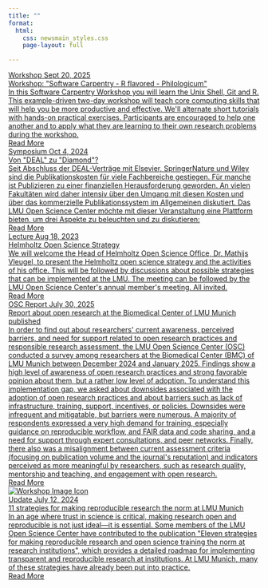 ```yaml
---
title: ""
format: 
  html:
    css: newsmain_styles.css
    page-layout: full

---
```


<!-- Font Awesome CDN for icons -->
<link rel="stylesheet" href="https://cdnjs.cloudflare.com/ajax/libs/font-awesome/6.4.2/css/all.min.css">

```{=html}
<div class="container">
  
<!-- Year Filter -->
  <div class="year-filter-bar" id="year-filter-bar"></div>

  <div class="news-list">

    <!-- Workshop -->
    <a class="news-link" href="google.com">
      <div class="news-card" data-year="2025">
        <div class="icon-image-wrap" title="Workshop">
          <i class="fa-solid fa-laptop-code" aria-hidden="true"></i>
        </div>
        <div class="news-content">
          <div class="news-meta-row">
            <span class="news-type-label">Workshop</span>
            <span class="news-meta">Sept 20, 2025</span>
            <span class="news-location"></span>
          </div>
          <div class="news-title">Workshop: "Software Carpentry - R flavored - Philologicum"</div>
          <div class="news-desc">In this Software Carpentry Workshop you will learn the Unix Shell, Git and R.
          This example-driven two-day workshop will teach core computing skills that will help you be more productive and effective. We'll alternate short tutorials with hands-on practical exercises. Participants are encouraged to help one another and to apply what they are learning to their own research problems during the workshop.
          </div>
          <div class="read-more-btn">Read More <i class="fa-regular fa-circle-right"></i> </div>
        </div>
      </div>
    </a>

    <!-- Symposium -->
    <a class="news-link" href="google.com">
      <div class="news-card" data-year="2024">
        <div class="icon-image-wrap" title="Symposium">
          <i class="fa-solid fa-users" aria-hidden="true"></i>
        </div>
        <div class="news-content">
          <div class="news-meta-row">
            <span class="news-type-label">Symposium</span>
            <span class="news-meta">Oct 4, 2024</span>
            <span class="news-location"></span>
          </div>
          <div class="news-title">Von "DEAL" zu "Diamond"?</div>
          <div class="news-desc">Seit Abschluss der DEAL-Verträge mit Elsevier, SpringerNature und Wiley sind die Publikationskosten für viele Fachbereiche gestiegen. Für manche ist Publizieren zu einer finanziellen Herausforderung geworden. An vielen Fakultäten wird daher intensiv über den Umgang mit diesen Kosten und über das kommerzielle Publikationssystem im Allgemeinen diskutiert. Das LMU Open Science Center möchte mit dieser Veranstaltung eine Plattform bieten, um drei Aspekte zu beleuchten und zu diskutieren:
          </div>
          <div class="read-more-btn">Read More <i class="fa-regular fa-circle-right"></i> </div>
        </div>
      </div>
    </a>


    <!-- Lecture -->
    <a class="news-link" href="google.com">
      <div class="news-card" data-year="2023">
        <div class="icon-image-wrap" title="Lecture">
          <i class="fa-solid fa-person-chalkboard" aria-hidden="true"></i>
        </div>
        <div class="news-content">
          <div class="news-meta-row">
            <span class="news-type-label">Lecture</span>
            <span class="news-meta">Aug 18, 2023</span>
            <span class="news-location"></span>
          </div>
          <div class="news-title">Helmholtz Open Science Strategy</div>
          <div class="news-desc">We will welcome the Head of Helmholtz Open Science Office, Dr. Mathijs Vleugel, to present the Helmholtz open science strategy and the activities of his office. This will be followed by discussions about possible strategies that can be implemented at the LMU.
          The meeting can be followed by the LMU Open Science Center's annual member's meeting. All invited.
          </div>
          <div class="read-more-btn">Read More <i class="fa-regular fa-circle-right"></i> </div>
        </div>
      </div>
    </a>

    <!-- Report -->
    <a class="news-link" href="google.com">
      <div class="news-card" data-year="2025">
        <div class="icon-image-wrap" title="Report">
          <i class="fa-solid fa-newspaper" aria-hidden="true"></i>
        </div>
        <div class="news-content">
          <div class="news-meta-row">
            <span class="news-type-label">OSC Report</span>
            <span class="news-meta">July 30, 2025</span>
            <span class="news-location"></span>
          </div>
          <div class="news-title">Report about open research at the Biomedical Center of LMU Munich published</div>
          <div class="news-desc">In order to find out about researchers' current awareness, perceived barriers, and need for support related to open research practices and responsible research assessment, the LMU Open Science Center (OSC) conducted a survey among researchers at the Biomedical Center (BMC) of LMU Munich between December 2024 and January 2025. Findings show a high level of awareness of open research practices and strong favorable opinion about them, but a rather low level of adoption. To understand this implementation gap, we asked about downsides associated with the adoption of open research practices and about barriers such as lack of infrastructure, training, support, incentives, or policies. Downsides were infrequent and mitigatable, but barriers were numerous. A majority of respondents expressed a very high demand for training, especially guidance on reproducible workflow, and FAIR data and code sharing, and a need for support through expert consultations, and peer networks. Finally, there also was a misalignment between current assessment criteria (focusing on publication volume and the journal's reputation) and indicators perceived as more meaningful by researchers, such as research quality, mentorship and teaching, and engagement with open research.
          </div>
          <div class="read-more-btn">Read More <i class="fa-regular fa-circle-right"></i> </div>
        </div>
      </div>
    </a>

    <!-- Update -->
    <a class="news-link" href="google.com">
      <div class="news-card" data-year="2024">
        <div class="icon-image-wrap" title="Workshop">
          <img src="extra/osclogo.png" alt="Workshop Image Icon">
        </div>
        <div class="news-content">
          <div class="news-meta-row">
            <span class="news-type-label">Update</span>
            <span class="news-meta">July 12, 2024</span>
            <span class="news-location"></span>
          </div>
          <div class="news-title">11 strategies for making reproducible research the norm at LMU Munich</div>
          <div class="news-desc">In an age where trust in science is critical, making research open and reproducible is not just ideal—it is essential. Some members of the LMU Open Science Center have contributed to the publication "Eleven strategies for making reproducible research and open science training the norm at research institutions", which provides a detailed roadmap for implementing transparent and reproducible research at institutions. At LMU Munich, many of these strategies have already been put into practice.
          </div>
          <div class="read-more-btn">Read More <i class="fa-regular fa-circle-right"></i> </div>
        </div>
      </div>
    </a>

  </div>
</div>



<!-- Year Button Script -->

<script>
(function() {
  // Get all news cards
  const newsCards = document.querySelectorAll('.news-card');
  // Extract all years from data-year attributes
  const years = Array.from(newsCards)
    .map(card => card.getAttribute('data-year'))
    .filter(year => year) // remove undefined/null
    .filter((year, i, arr) => arr.indexOf(year) === i) // unique
    .sort((a, b) => b - a); // descending

  // Build year filter bar
  const bar = document.getElementById('year-filter-bar');
  // Add "All" button
  const allBtn = document.createElement('button');
  allBtn.textContent = 'All';
  allBtn.className = 'year-filter-btn active';
  allBtn.onclick = function() {
    document.querySelectorAll('.year-filter-btn').forEach(b => b.classList.remove('active'));
    allBtn.classList.add('active');
    newsCards.forEach(card => card.parentElement.style.display = '');
  };
  bar.appendChild(allBtn);

  // Add year buttons
  years.forEach(year => {
    const btn = document.createElement('button');
    btn.textContent = year;
    btn.className = 'year-filter-btn';
    btn.onclick = function() {
      document.querySelectorAll('.year-filter-btn').forEach(b => b.classList.remove('active'));
      btn.classList.add('active');
      newsCards.forEach(card => {
        card.parentElement.style.display = (card.getAttribute('data-year') === year) ? '' : 'none';
      });
    };
    bar.appendChild(btn);
  });
})();
</script>


```